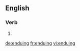 ==English==

===Verb===
{{head|en}}

# {{present participle of|endue}}

[[de:enduing]]
[[fr:enduing]]
[[vi:enduing]]